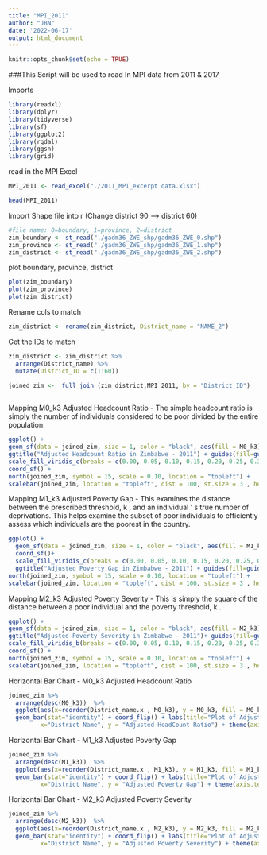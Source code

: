 ```yaml
---
title: "MPI_2011"
author: "JBN"
date: '2022-06-17'
output: html_document
---
```


```r
knitr::opts_chunk$set(echo = TRUE)
```


###This Script will be used to read In MPI data from 2011 & 2017 

Imports 
```r
library(readxl)
library(dplyr)
library(tidyverse)
library(sf)
library(ggplot2)
library(rgdal)
library(ggsn)
library(grid)
```

read in the MPI Excel
```r
MPI_2011 <- read_excel("./2011_MPI_excerpt data.xlsx")
```

```r
head(MPI_2011)
```

Import Shape file into r (Change district 90 --> district 60)
```r
#file name: 0=boundary, 1=province, 2=district 
zim_boundary <- st_read("./gadm36_ZWE_shp/gadm36_ZWE_0.shp") 
zim_province <- st_read("./gadm36_ZWE_shp/gadm36_ZWE_1.shp")
zim_district <- st_read("./gadm36_ZWE_shp/gadm36_ZWE_2.shp")  
```
plot boundary, province, district 
```r
plot(zim_boundary)
plot(zim_province)
plot(zim_district)

```
Rename cols to match
```r
zim_district <- rename(zim_district, District_name = "NAME_2")
```


Get the IDs to match 
```r
zim_district <- zim_district %>% 
  arrange(District_name) %>% 
  mutate(District_ID = c(1:60))

joined_zim <-  full_join (zim_district,MPI_2011, by = "District_ID")
  
```

 
Mapping M0_k3
Adjusted Headcount Ratio -  The simple headcount ratio is simply the number of individuals considered to be poor divided by the entire population. 

```r
ggplot() +
geom_sf(data = joined_zim, size = 1, color = "black", aes(fill = M0_k3)) +
ggtitle("Adjusted Headcount Ratio in Zimbabwe - 2011") + guides(fill=guide_legend(title="AHR (M0_k3)")) + 
scale_fill_viridis_c(breaks = c(0.00, 0.05, 0.10, 0.15, 0.20, 0.25, 0.30, 0.35, 0.40), option = "plasma", direction = -1)+
coord_sf() + 
north(joined_zim, symbol = 15, scale = 0.10, location = "topleft") + 
scalebar(joined_zim, location = "topleft", dist = 100, st.size = 3 , height = 0.02, transform = TRUE, model = "WGS84", dist_unit = "km")
```

Mapping M1_k3 
Adjusted Poverty Gap -  This examines the distance between the prescribed threshold,  k , and an individual ' s true number of deprivations. This helps examine the subset of poor individuals to efficiently assess which individuals are the poorest in the country.

```r
ggplot() +
  geom_sf(data = joined_zim, size = 1, color = "black", aes(fill = M1_k3)) +
  coord_sf()+ 
  scale_fill_viridis_c(breaks = c(0.00, 0.05, 0.10, 0.15, 0.20, 0.25, 0.30, 0.35, 0.40), option = "inferno", direction = -1) +
  ggtitle("Adjusted Poverty Gap in Zimbabwe - 2011") + guides(fill=guide_legend(title="APG (M1_k3)"))  + 
north(joined_zim, symbol = 15, scale = 0.10, location = "topleft") + 
scalebar(joined_zim, location = "topleft", dist = 100, st.size = 3 , height = 0.02, transform = TRUE, model = "WGS84", dist_unit = "km")

```

Mapping M2_k3 
Adjusted Poverty Severity - This is simply the square of the distance between a poor individual and the poverty threshold,  k .
```r
ggplot() +
geom_sf(data = joined_zim, size = 1, color = "black", aes(fill = M2_k3)) +
ggtitle("Adjusted Poverty Severity in Zimbabwe - 2011")+ guides(fill=guide_legend(title="APS (M2_k3)")) + 
scale_fill_viridis_b(breaks = c(0.00, 0.05, 0.10, 0.15, 0.20, 0.25, 0.30, 0.35, 0.40), option = "E", direction = -1) +
coord_sf() + 
north(joined_zim, symbol = 15, scale = 0.10, location = "topleft") + 
scalebar(joined_zim, location = "topleft", dist = 100, st.size = 3 , height = 0.02, transform = TRUE, model = "WGS84", dist_unit = "km")

```


Horizontal Bar Chart - M0_k3 Adjusted Headcount Ratio
```r
joined_zim %>% 
  arrange(desc(M0_k3))  %>% 
  ggplot(aes(x=reorder(District_name.x , M0_k3), y = M0_k3, fill = M0_k3)) +
  geom_bar(stat="identity") + coord_flip() + labs(title="Plot of Adjusted Headcount Ratio per District", 
         x="District Name", y = "Adjusted HeadCount Ratio") + theme(axis.text.y = element_text(size = 6)) + guides(fill=guide_legend(title="AHR")) + scale_fill_viridis_c(breaks = c(0.00, 0.05, 0.10, 0.15, 0.20, 0.25, 0.30, 0.35, 0.40), option = "plasma", direction = -1)
```
Horizontal Bar Chart - M1_k3 Adjusted Poverty Gap
```r

joined_zim %>% 
  arrange(desc(M1_k3))  %>%
  ggplot(aes(x=reorder(District_name.x , M1_k3), y = M1_k3, fill = M1_k3)) +
  geom_bar(stat="identity") + coord_flip() + labs(title="Plot of Adjusted Poverty Gap per District", 
         x="District Name", y = "Adjusted Poverty Gap") + theme(axis.text.y = element_text(size = 6)) + guides(fill=guide_legend(title="APG")) + scale_fill_viridis_c(breaks = c(0.00, 0.05, 0.10, 0.15, 0.20, 0.25, 0.30, 0.35, 0.40), option = "inferno", direction = -1)

```




Horizontal Bar Chart - M2_k3 Adjusted Poverty Severity
```r

joined_zim %>% 
  arrange(desc(M2_k3))  %>%
  ggplot(aes(x=reorder(District_name.x , M2_k3), y = M2_k3, fill = M2_k3)) +
  geom_bar(stat="identity") + coord_flip() + labs(title="Plot of Adjusted Poverty Severity per District", 
         x="District Name", y = "Adjusted Poverty Severity") + theme(axis.text.y = element_text(size = 6)) + guides(fill=guide_legend(title="APS")) + scale_fill_viridis_c(breaks = c(0.00, 0.05, 0.10, 0.15, 0.20, 0.25, 0.30, 0.35, 0.40), option = "E", direction = -1)

```





